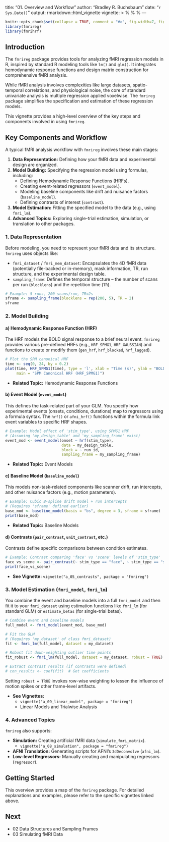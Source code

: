 title: "01. Overview and Workflow"
author: "Bradley R. Buchsbaum"
date: "`r Sys.Date()`"
output: rmarkdown::html_vignette
vignette: >
  %\VignetteIndexEntry{01 Overview and Workflow}
  %\VignetteEngine{knitr::rmarkdown}
  %\VignetteEncoding{UTF-8}
---

```r
knitr::opts_chunk$set(collapse = TRUE, comment = "#>", fig.width=7, fig.height=5, message=FALSE, warning=FALSE)
library(fmrireg)
library(fmrihrf)
```

## Introduction

The `fmrireg` package provides tools for analyzing fMRI regression models in R, inspired by standard R modeling tools like `lm()` and `glm()`. It integrates hemodynamic response functions and design matrix construction for comprehensive fMRI analysis.

While fMRI analysis involves complexities like large datasets, spatio-temporal correlations, and physiological noise, the core of standard univariate analysis is multiple regression applied voxelwise. The `fmrireg` package simplifies the specification and estimation of these regression models.

This vignette provides a high-level overview of the key steps and components involved in using `fmrireg`.

## Key Components and Workflow

A typical fMRI analysis workflow with `fmrireg` involves these main stages:

1.  **Data Representation:** Defining how your fMRI data and experimental design are organized.
2.  **Model Building:** Specifying the regression model using formulas, including:
    *   Defining Hemodynamic Response Functions (HRFs).
    *   Creating event-related regressors (`event_model`).
    *   Modeling baseline components like drift and nuisance factors (`baseline_model`).
    *   Defining contrasts of interest (`contrast`).
3.  **Model Estimation:** Fitting the specified model to the data (e.g., using `fmri_lm`).
4.  **Advanced Topics:** Exploring single-trial estimation, simulation, or translation to other packages.

### 1. Data Representation

Before modeling, you need to represent your fMRI data and its structure. `fmrireg` uses objects like:

*   `fmri_dataset` / `fmri_mem_dataset`: Encapsulates the 4D fMRI data (potentially file-backed or in-memory), mask information, TR, run structure, and the experimental design table.
*   `sampling_frame`: Defines the temporal structure – the number of scans per run (`blocklens`) and the repetition time (`TR`).

```r
# Example: 5 runs, 200 scans/run, TR=2s
sframe <- sampling_frame(blocklens = rep(200, 5), TR = 2)
sframe
```

### 2. Model Building

#### a) Hemodynamic Response Function (HRF)

The HRF models the BOLD signal response to a brief neural event. `fmrireg` provides various pre-defined HRFs (e.g., `HRF_SPMG1`, `HRF_GAUSSIAN`) and functions to create or modify them (`gen_hrf`, `hrf_blocked`, `hrf_lagged`).

```r
# Plot the SPM canonical HRF
time <- seq(0, 24, by = 0.2)
plot(time, HRF_SPMG1(time), type = 'l', xlab = "Time (s)", ylab = "BOLD Response",
     main = "SPM Canonical HRF (HRF_SPMG1)")
```

*   **Related Topic:** Hemodynamic Response Functions

#### b) Event Model (`event_model`)

This defines the task-related part of your GLM. You specify how experimental events (onsets, conditions, durations) map to regressors using a formula syntax. The `hrf()` or `afni_hrf()` functions within the formula link event variables to specific HRF shapes.

```r
# Example: Model effect of 'stim_type', using SPMG1 HRF
# (Assuming 'my_design_table' and 'my_sampling_frame' exist)
event_mod <- event_model(onset ~ hrf(stim_type), 
                         data = my_design_table, 
                         block = ~ run_id, 
                         sampling_frame = my_sampling_frame)
```

*   **Related Topic:** Event Models

#### c) Baseline Model (`baseline_model`)

This models non-task-related components like scanner drift, run intercepts, and other nuisance factors (e.g., motion parameters).

```r
# Example: Cubic B-spline drift model + run intercepts
# (Requires 'sframe' defined earlier)
base_mod <- baseline_model(basis = "bs", degree = 3, sframe = sframe)
print(base_mod)
```

*   **Related Topic:** Baseline Models

#### d) Contrasts (`pair_contrast`, `unit_contrast`, etc.)

Contrasts define specific comparisons between condition estimates.

```r
# Example: Contrast comparing 'face' vs 'scene' levels of 'stim_type'
face_vs_scene <- pair_contrast(~ stim_type == "face", ~ stim_type == "scene", name = "FvS")
print(face_vs_scene)
```

*   **See Vignette:** `vignette("a_05_contrasts", package = "fmrireg")`

### 3. Model Estimation (`fmri_model`, `fmri_lm`)

You combine the event and baseline models into a full `fmri_model` and then fit it to your `fmri_dataset` using estimation functions like `fmri_lm` (for standard GLM) or `estimate_betas` (for single-trial betas).

```r
# Combine event and baseline models
full_model <- fmri_model(event_mod, base_mod)

# Fit the GLM
# (Requires 'my_dataset' of class fmri_dataset)
fit <- fmri_lm(full_model, dataset = my_dataset)

# Robust fit down-weighting outlier time points
fit_robust <- fmri_lm(full_model, dataset = my_dataset, robust = TRUE)

# Extract contrast results (if contrasts were defined)
# con_results <- coef(fit)  # Get coefficients
```

Setting `robust = TRUE` invokes row-wise weighting to lessen the influence of
motion spikes or other frame-level artifacts.

*   **See Vignettes:**
    *   `vignette("a_09_linear_model", package = "fmrireg")`
    *   Linear Models and Trialwise Analysis

### 4. Advanced Topics

`fmrireg` also supports:

*   **Simulation:** Creating artificial fMRI data (`simulate_fmri_matrix`).
    *   `vignette("a_08_simulation", package = "fmrireg")`
*   **AFNI Translation:** Generating scripts for AFNI's `3dDeconvolve` (`afni_lm`).
*   **Low-level Regressors:** Manually creating and manipulating regressors (`regressor`).

## Getting Started

This overview provides a map of the `fmrireg` package. For detailed explanations and examples, please refer to the specific vignettes linked above.

## Next

- 02 Data Structures and Sampling Frames
- 03 Simulating fMRI Data
